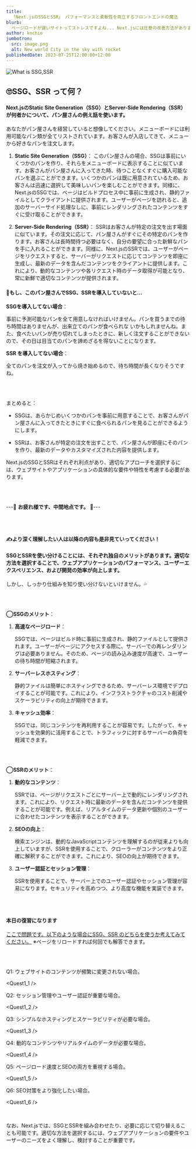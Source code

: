 ```yaml
---
title: 
  「Next.jsのSSGとSSR」 パフォーマンスと柔軟性を両立するフロントエンドの魔法
blurb: 
  ページロードが遅いサイトってストレスですよね... Next.jsには圧巻の改善方法があります😆
author: kochie
jumbotron:
  src: image.png
  alt: New world City in the sky with rocket
publishedDate: 2023-07-25T12:00:00+12:00
---
```



![What is SSG,SSR](/ssg-ssr.png?width=1600&height=2080)
## 🙄SSG、SSR って何？

#### Next.jsのStatic Site Generation（SSG）とServer-Side Rendering（SSR）が何者かについて、パン屋さんの例え話を使います。

あなたがパン屋さんを経営していると想像してください。メニューボードには利用可能なパン類が全てリストされています。お客さんが入店してきて、メニューから好きなパンを注文します。

1. **Static Site Generation（SSG）**：
    このパン屋さんの場合、SSGは事前にいくつかのパンを作り、それらをメニューボードに表示することに似ています。お客さんがパン屋さんに入ってきた時、待つことなくすぐに購入可能なパンを選ぶことができます。いくつかのパンは既に用意されているため、お客さんは迅速に選択して美味しいパンを楽しむことができます。同様に、Next.jsのSSGでは、ページはビルドプロセス中に事前に生成され、静的ファイルとしてクライアントに提供されます。ユーザーがページを訪れると、追加のサーバーサイド処理なしに、事前にレンダリングされたコンテンツをすぐに受け取ることができます。

2. **Server-Side Rendering（SSR）**：
    SSRはお客さんが特定の注文を出す場面に似ています。その注文に応じて、パン屋さんがすぐにその特定のパンを作ります。お客さんは長時間待つ必要はなく、自分の要望に合った新鮮なパンを手に入れることができます。同様に、Next.jsのSSRでは、ユーザーがページをリクエストすると、サーバーがリクエストに応じてコンテンツを即座に生成し、最新のデータを含んだコンテンツをクライアントに提供します。これにより、動的なコンテンツや各リクエスト時のデータ取得が可能となり、常に新鮮で適切なコンテンツが提供されます。



#### 📌もし、このパン屋さんでSSG、SSRを導入していないと...

**SSGを導入してない場合**：

​	事前に予測可能なパンを全て用意しなければいけません。パンを買うまでの待ち時間はありませんが、出来立てのパンが食べられな	いかもしれませんね。また、食べたいパンが売り切れてしまったときに、新しく注文することができないので、その日は目当てのパンを諦めざるを得ないことになります。



**SSR を導入してない場合**：

​	全てのパンを注文が入ってから焼き始めるので、待ち時間が長くなりそうですね。


<br />
<br />

まとめると：

- SSGは、あらかじめいくつかのパンを事前に用意することで、お客さんがパン屋さんに入ってきたときにすぐに食べられるパンを見ることができるようにします。

- SSRは、お客さんが特定の注文を出すことで、パン屋さんが即座にそのパンを作り、最新のデータやカスタマイズされた内容を提供します。

Next.jsのSSGとSSRはそれぞれ利点があり、適切なアプローチを選択するには、ウェブサイトやアプリケーションの具体的な要件や特性を考慮する必要があります。

<br />
<br />

---🐬 **お疲れ様です、中間地点です。** 🐬---

<br />
<br />

#### ✍️より深く理解したい人は以降の内容も是非見ていってください！



#### SSGとSSRを使い分けることには、それぞれ独自のメリットがあります。適切な方法を選択することで、ウェブアプリケーションのパフォーマンス、ユーザーエクスペリエンス、および開発の効率が向上します。

しかし、しっかり仕組みを知り使い分けないといけません。💦

<br />
<br />

**◯SSGのメリット**：

1. **高速なページロード**：

    SSGでは、ページはビルド時に事前に生成され、静的ファイルとして提供されます。ユーザーがページにアクセスする際に、サーバーでの再レンダリングは必要ありません。そのため、ページの読み込み速度が高速で、ユーザーの待ち時間が短縮されます。

2. **サーバーレスホスティング**：

    静的ファイルは簡単にホスティングできるため、サーバーレス環境でデプロイすることが可能です。これにより、インフラストラクチャのコスト削減やスケーラビリティの向上が期待できます。

3. **キャッシュ効率**：

    SSGでは、同じコンテンツを再利用することが容易です。したがって、キャッシュを効果的に活用することで、トラフィックに対するサーバーの負荷を軽減できます。

<br />
<br />

**◯SSRのメリット**：

1. **動的なコンテンツ**：

    SSRでは、ページがリクエストごとにサーバー上で動的にレンダリングされます。これにより、リクエスト時に最新のデータを含んだコンテンツを提供することが可能です。例えば、リアルタイムのデータ更新や個別のユーザーに合わせたコンテンツを表示することができます。

2. **SEOの向上**：

    検索エンジンは、動的なJavaScriptコンテンツを理解するのが従来よりも向上していますが、SSRを使用することで、クローラーがコンテンツをより正確に解釈することができます。これにより、SEOの向上が期待できます。

3. **ユーザー認証とセッション管理**：

    SSRを使用することで、サーバー上でのユーザー認証やセッション管理が容易になります。セキュリティを高めつつ、より高度な機能を実装できます。


<br />
<br />

#### 本日の復習になります
<u>ここで問題です。以下のような場合にSSG、SSR のどちらを使うか考えてみてください。</u>
※ページをリロードすれば何回でも解答できます。

<br />
<br />

Q1: ウェブサイトのコンテンツが頻繁に変更されない場合。

<Quest1_1 />

Q2: セッション管理やユーザー認証が重要な場合。

<Quest1_2 />

Q3: シンプルなホスティングとスケーラビリティが必要な場合。

<Quest1_3 />

Q4: 動的なコンテンツやリアルタイムのデータが必要な場合。

<Quest1_4 />

Q5: ページロード速度とSEOの両方を重視する場合。

<Quest1_5 />

Q6: SEO対策をより強化したい場合。

<Quest1_6 />
<br />
<AnserButton />

<br />

なお、Next.jsでは、SSGとSSRを組み合わせたり、必要に応じて切り替えることも可能です。適切な方法を選択するには、ウェブアプリケーションの要件やユーザーのニーズをよく理解し、検討することが重要です。